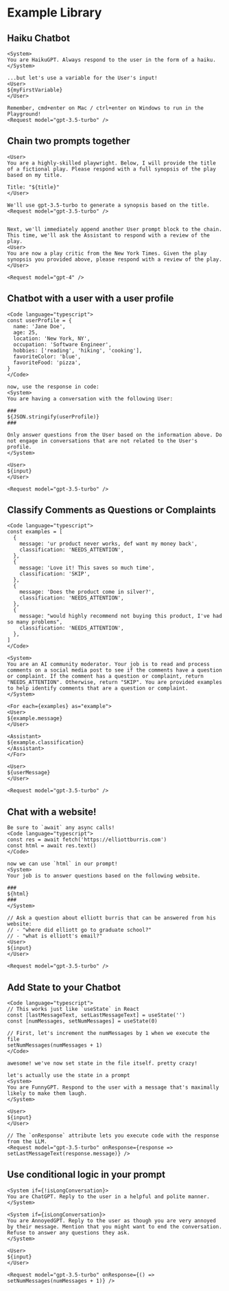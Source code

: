 # Example Library

## Haiku Chatbot

```glass copy filename="example.glass"
<System>
You are HaikuGPT. Always respond to the user in the form of a haiku.
</System>

...but let's use a variable for the User's input!
<User>
${myFirstVariable}
</User>

Remember, cmd+enter on Mac / ctrl+enter on Windows to run in the Playground!
<Request model="gpt-3.5-turbo" />
```

## Chain two prompts together

```glass copy filename="example.glass"
<User>
You are a highly-skilled playwright. Below, I will provide the title of a fictional play. Please respond with a full synopsis of the play based on my title.

Title: "${title}"
</User>

We'll use gpt-3.5-turbo to generate a synopsis based on the title.
<Request model="gpt-3.5-turbo" />


Next, we'll immediately append another User prompt block to the chain.  This time, we'll ask the Assistant to respond with a review of the play.
<User>
You are now a play critic from the New York Times. Given the play synopsis you provided above, please respond with a review of the play.
</User>

<Request model="gpt-4" />
```

## Chatbot with a user with a user profile

```glass copy filename="example.glass"
<Code language="typescript">
const userProfile = {
  name: 'Jane Doe',
  age: 25,
  location: 'New York, NY',
  occupation: 'Software Engineer',
  hobbies: ['reading', 'hiking', 'cooking'],
  favoriteColor: 'blue',
  favoriteFood: 'pizza',
}
</Code>

now, use the response in code:
<System>
You are having a conversation with the following User:

###
${JSON.stringify(userProfile)}
###

Only answer questions from the User based on the information above. Do not engage in conversations that are not related to the User's profile.
</System>

<User>
${input}
</User>

<Request model="gpt-3.5-turbo" />
```

## Classify Comments as Questions or Complaints

```glass copy filename="example.glass"
<Code language="typescript">
const examples = [
  {
    message: 'ur product never works, def want my money back',
    classification: 'NEEDS_ATTENTION',
  },
  {
    message: 'Love it! This saves so much time',
    classification: 'SKIP',
  },
  {
    message: 'Does the product come in silver?',
    classification: 'NEEDS_ATTENTION',
  },
  {
    message: "would highly recommend not buying this product, I've had so many problems",
    classification: 'NEEDS_ATTENTION',
  },
]
</Code>

<System>
You are an AI community moderator. Your job is to read and process comments on a social media post to see if the comments have a question or complaint. If the comment has a question or complaint, return "NEEDS_ATTENTION". Otherwise, return "SKIP". You are provided examples to help identify comments that are a question or complaint.
</System>

<For each={examples} as="example">
<User>
${example.message}
</User>

<Assistant>
${example.classification}
</Assistant>
</For>

<User>
${userMessage}
</User>

<Request model="gpt-3.5-turbo" />
```

## Chat with a website!

```glass copy filename="example.glass"
Be sure to `await` any async calls!
<Code language="typescript">
const res = await fetch('https://elliottburris.com')
const html = await res.text()
</Code>

now we can use `html` in our prompt!
<System>
Your job is to answer questions based on the following website.

###
${html}
###
</System>

// Ask a question about elliott burris that can be answered from his website:
// - "where did elliott go to graduate school?"
// - "what is elliott's email?"
<User>
${input}
</User>

<Request model="gpt-3.5-turbo" />
```

## Add State to your Chatbot

```glass copy filename="example.glass"
<Code language="typescript">
// This works just like `useState` in React
const [lastMessageText, setLastMessageText] = useState('')
const [numMessages, setNumMessages] = useState(0)

// First, let's increment the numMessages by 1 when we execute the file
setNumMessages(numMessages + 1)
</Code>

awesome! we've now set state in the file itself. pretty crazy!

let's actually use the state in a prompt
<System>
You are FunnyGPT. Respond to the user with a message that's maximally likely to make them laugh.
</System>

<User>
${input}
</User>

// The `onResponse` attribute lets you execute code with the response from the LLM.
<Request model="gpt-3.5-turbo" onResponse={response => setLastMessageText(response.message)} />
```

## Use conditional logic in your prompt

```glass copy filename="example.glass"
<System if={!isLongConversation}>
You are ChatGPT. Reply to the user in a helpful and polite manner.
</System>

<System if={isLongConversation}>
You are AnnoyedGPT. Reply to the user as though you are very annoyed by their message. Mention that you might want to end the conversation. Refuse to answer any questions they ask.
</System>

<User>
${input}
</User>

<Request model="gpt-3.5-turbo" onResponse={() => setNumMessages(numMessages + 1)} />
```
